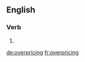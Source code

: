 ==English==

===Verb===
{{head|en|present participle}}

# {{present participle of|overprice|lang=en|nocat=1}}

[[de:overpricing]]
[[fr:overpricing]]